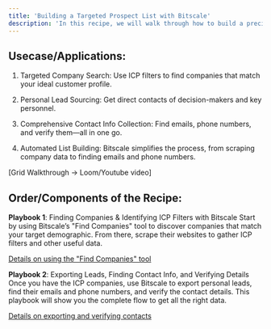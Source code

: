 ```yaml
---
title: 'Building a Targeted Prospect List with Bitscale'
description: 'In this recipe, we will walk through how to build a precise prospect list using Bitscale tools. From finding the right companies and identifying ICP Ideal Customer Profile filters to obtaining personal leads and verifying contact info, this recipe will streamline your list-building process.'
---
```


## Usecase/Applications:

1. Targeted Company Search: Use ICP filters to find companies that match your ideal customer profile.

2. Personal Lead Sourcing: Get direct contacts of decision-makers and key personnel.

3. Comprehensive Contact Info Collection: Find emails, phone numbers, and verify them—all in one go.

4. Automated List Building: Bitscale simplifies the process, from scraping company data to finding emails and phone numbers.

[Grid Walkthrough → Loom/Youtube video]

## Order/Components of the Recipe:

__Playbook 1__: Finding Companies & Identifying ICP Filters with Bitscale
Start by using Bitscale’s "Find Companies" tool to discover companies that match your target demographic. From there, scrape their websites to gather ICP filters and other useful data.

[Details on using the "Find Companies" tool]()

__Playbook 2__: Exporting Leads, Finding Contact Info, and Verifying Details
Once you have the ICP companies, use Bitscale to export personal leads, find their emails and phone numbers, and verify the contact details. This playbook will show you the complete flow to get all the right data.

[Details on exporting and verifying contacts]()
